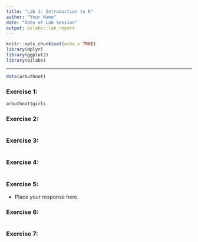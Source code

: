 ```yaml
---
title: "Lab 1: Introduction to R"
author: "Your Name"
date: "Date of Lab Session"
output: oilabs::lab_report
---
```


```r
knitr::opts_chunk$set(echo = TRUE)
library(dplyr)
library(ggplot2)
library(oilabs)
```

* * *

```r
data(arbuthnot)
```


### Exercise 1: 

```r
arbuthnot$girls
```


### Exercise 2:

```r

```


### Exercise 3:

```r

```


### Exercise 4:

```r

```


### Exercise 5:
- Place your response here.


### Exercise 6:

```r

```


### Exercise 7:

```r

```

